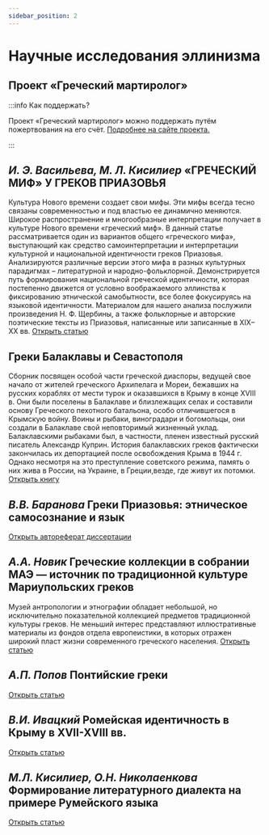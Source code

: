```yaml
---
sidebar_position: 2
---
```


# Научные исследования эллинизма


## Проект «Греческий мартиролог»


<Home />


:::info Как поддержать?

Проект «Греческий мартиролог» можно поддержать путём пожертвования на его счёт. [Подробнее на сайте проекта.](http://www.greek-martirolog.ru/support_project.php)

:::

## *И. Э. Васильева, М. Л. Кисилиер* «ГРЕЧЕСКИЙ МИФ» У ГРЕКОВ ПРИАЗОВЬЯ 
Культура Нового времени создает свои мифы. Эти мифы всегда тесно связаны  современностью и под властью ее динамично меняются. Широкое распространение и многообразные интерпретации получает в культуре Нового времени «греческий миф». В данный статье рассматривается один из вариантов общего «греческого мифа», выступающий как средство самоинтерпретации и интерпретации культурной и национальной идентичности греков Приазовья. Анализируются различные версии этого мифа в разных культурных парадигмах – литературной и народно-фольклорной. Демонстрируется путь формирования национальной греческой идентичности, которая постепенно движется от условно воображаемого эллинства к фиксированию этнической самобытности, все более фокусируясь на языковой идентичности. Материалом для нашего анализа послужили произведения Н. Ф. Щербины, а также фольклорные и авторские поэтические тексты из Приазовья, написанные или записанные в XIX–XX вв. 
<a className="button button--primary button--lg" href="http://doi.org/10.30842/ielcp230690152221"> Открыть статью  </a>

## Греки Балаклавы и Севастополя
Сборник посвящен особой части греческой диаспоры, ведущей свое начало от жителей греческого 
Архипелага и Мореи, бежавших на русских кораблях от мести турок и оказавшихся в Крыму в конце XVIII в. Они были поселены в Балаклаве и близлежащих селах и составили основу Греческого пехотного батальона, особо отличившегося в Крымскую войну. Воины и рыбаки, виноградари и богомольцы, они создали в Балаклаве свой неповторимый жизненный уклад. Балаклавскими рыбаками был, в частности, пленен известный русский писатель Александр  Куприн.  История  балаклавских  греков  фактически закончилась их депортацией после освобождения Крыма в  1944 г.  Однако  несмотря  на  это  преступление  советского режима, память о них жива в России, на Украине, в Греции,везде, где живут их потомки.
<a className="button button--primary button--lg" href="https://pnzguru-my.sharepoint.com/:b:/g/personal/i_miltykh_pnzgu_ru/EdThWxbOqIxBpaaxuN6RUVABbWxSYK5N2iV8UYRcKzbbdg?e=5a3YQL"> Открыть книгу  </a>

## *В.В. Баранова* Греки Приазовья: этническое самосознание и язык 
<a className="button button--primary button--lg" href="https://pnzguru-my.sharepoint.com/:b:/g/personal/i_miltykh_pnzgu_ru/EYtAyTrEnyFEuZz25nZzvwUBHIli4x1h1dbVAl-x8rfsoA?e=zMge4c"> Открыть автореферат диссертации  </a>

## *А.А. Новик* Греческие коллекции в собрании МАЭ — источник по традиционной культуре Мариупольских греков 
Музей антропологии и этнографии обладает небольшой, но исключительно показательной коллекцией 
предметов традиционной культуры греков. Не меньший интерес представляют иллюстративные материалы из фондов отдела европеистики, в которых отражен широкий пласт жизни современного греческого населения.
<a className="button button--primary button--lg" href="https://pnzguru-my.sharepoint.com/:b:/g/personal/i_miltykh_pnzgu_ru/EU4NVSn1l8BLtChU4a29xzUBHX2aR1i0WZ8MNHOwVD1eTg?e=NHeW7r"> Открыть статью  </a>

## *А.П. Попов* Понтийские греки 
<a className="button button--primary button--lg" href="https://pnzguru-my.sharepoint.com/:b:/g/personal/i_miltykh_pnzgu_ru/EZFlFVRIMvlMssLIo4dxX_4BxXDW-EcPWiJ_PqcKEsMcAg?e=sE5rZi"> Открыть статью  </a>

## *В.И. Ивацкий* Ромейская идентичность в Крыму в XVII-XVIII вв. 
<a className="button button--primary button--lg" href="https://pnzguru-my.sharepoint.com/:b:/g/personal/i_miltykh_pnzgu_ru/EZorYoGIpn1DpYJgEaJeW4YBnfAJriJ6SczxCUKJyjrVbw?e=aTBBEn"> Открыть статью  </a>

## *М.Л. Кисилиер, О.Н. Николаенкова* Формирование литературного диалекта на примере Румейского языка 
<a className="button button--primary button--lg" href="https://pnzguru-my.sharepoint.com/:b:/g/personal/i_miltykh_pnzgu_ru/ETf_zY12c0lNi4SHKc8_xswBgumr1KezGJWCxovl1Qhy2A?e=naPbks"> Открыть статью  </a>